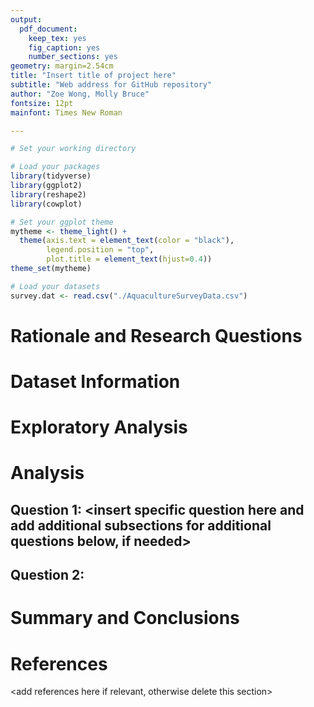 ```yaml
---
output: 
  pdf_document:
    keep_tex: yes
    fig_caption: yes
    number_sections: yes
geometry: margin=2.54cm
title: "Insert title of project here"
subtitle: "Web address for GitHub repository"
author: "Zoe Wong, Molly Bruce"
fontsize: 12pt
mainfont: Times New Roman

---
```


\newpage
\tableofcontents 
\newpage
\listoftables 
\newpage
\listoffigures 
\newpage

```r
# Set your working directory

# Load your packages
library(tidyverse)
library(ggplot2)
library(reshape2)
library(cowplot)

# Set your ggplot theme
mytheme <- theme_light() +
  theme(axis.text = element_text(color = "black"), 
        legend.position = "top",
        plot.title = element_text(hjust=0.4))
theme_set(mytheme)

# Load your datasets
survey.dat <- read.csv("./AquacultureSurveyData.csv")

```


# Rationale and Research Questions



\newpage

# Dataset Information



\newpage

# Exploratory Analysis 



\newpage

# Analysis



## Question 1: <insert specific question here and add additional subsections for additional questions below, if needed>

## Question 2: 




\newpage

# Summary and Conclusions


\newpage

# References
<add references here if relevant, otherwise delete this section> 